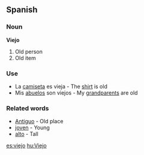 ==Spanish==

===Noun===

'''Viejo'''

#Old person
#Old item

===Use===

*La [[camiseta]] es vieja - The [[shirt]] is old
*Mis [[abuelos]] son viejos - My [[grandparents]] are old

===Related words===

*[[Antiguo]] - Old place
*[[joven]] - Young
*[[alto]] - Tall

[[es:viejo]]
[[hu:Viejo]]